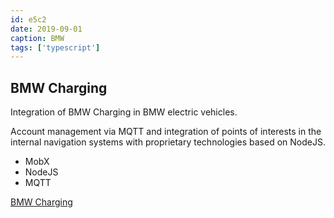 ```yaml
---
id: e5c2
date: 2019-09-01
caption: BMW
tags: ['typescript']
---
```



## BMW Charging

Integration of BMW Charging in BMW electric vehicles.

Account management via MQTT and integration of points of interests in the internal navigation systems with proprietary technologies based on NodeJS.

- MobX
- NodeJS
- MQTT

[BMW Charging](https://bmw-public-charging.com/web/de/bmw-de)
